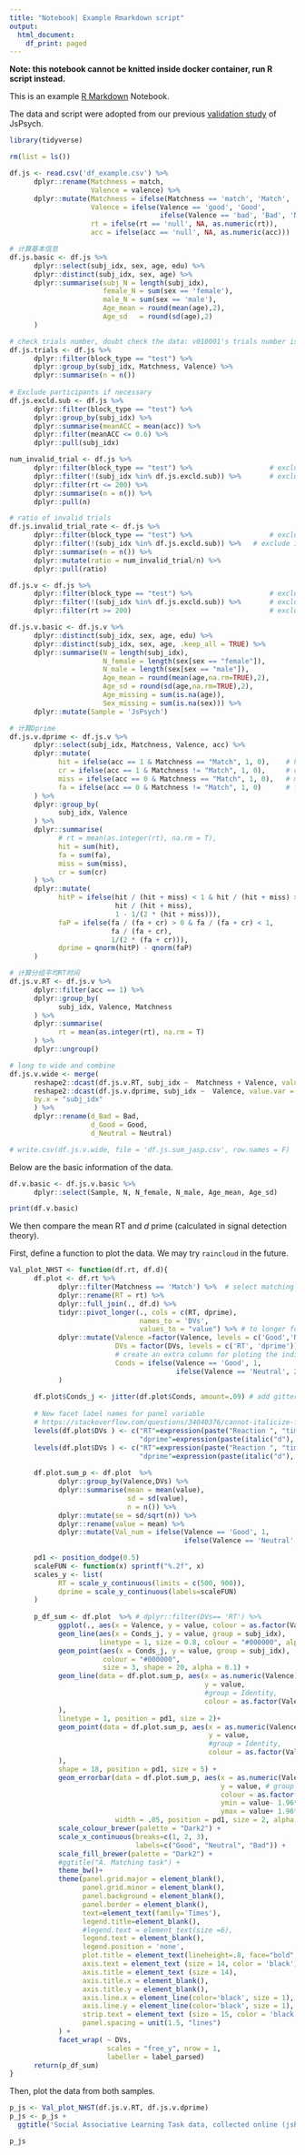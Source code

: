 ```yaml
---
title: "Notebook| Example Rmarkdown script"
output:
  html_document:
    df_print: paged
---
```

**Note: this notebook cannot be knitted inside docker container, run R script instead.**

This is an example [R Markdown](http://rmarkdown.rstudio.com) Notebook.

The data and script were adopted from our previous [validation study](https://github.com/AaronZheng87/Asso_Learn_Online) of JsPsych. 


```r
library(tidyverse)

rm(list = ls()) 

df.js <- read.csv('df_example.csv') %>%
      dplyr::rename(Matchness = match,
                    Valence = valence) %>%
      dplyr::mutate(Matchness = ifelse(Matchness == 'match', 'Match', 'Mismatch'),
                    Valence = ifelse(Valence == 'good', 'Good', 
                                     ifelse(Valence == 'bad', 'Bad', 'Neutral')),
                    rt = ifelse(rt == 'null', NA, as.numeric(rt)),
                    acc = ifelse(acc == 'null', NA, as.numeric(acc)))

# 计算基本信息
df.js.basic <- df.js %>% 
      dplyr::select(subj_idx, sex, age, edu) %>% 
      dplyr::distinct(subj_idx, sex, age) %>% 
      dplyr::summarise(subj_N = length(subj_idx),
                       female_N = sum(sex == 'female'),
                       male_N = sum(sex == 'male'),
                       Age_mean = round(mean(age),2),
                       Age_sd   = round(sd(age),2)
      )

# check trials number, doubt check the data: v010001's trials number is not correct
df.js.trials <- df.js %>%
      dplyr::filter(block_type == "test") %>%
      dplyr::group_by(subj_idx, Matchness, Valence) %>%
      dplyr::summarise(n = n())
      
# Exclude participants if necessary
df.js.excld.sub <- df.js %>% 
      dplyr::filter(block_type == "test") %>%
      dplyr::group_by(subj_idx) %>%
      dplyr::summarise(meanACC = mean(acc)) %>%
      dplyr::filter(meanACC <= 0.6) %>%
      dplyr::pull(subj_idx)

num_invalid_trial <- df.js %>% 
      dplyr::filter(block_type == "test") %>%                   # exclude practice trials
      dplyr::filter(!(subj_idx %in% df.js.excld.sub)) %>%       # exclude invalid participant
      dplyr::filter(rt <= 200) %>%
      dplyr::summarise(n = n()) %>%
      dplyr::pull(n)

# ratio of invalid trials
df.js.invalid_trial_rate <- df.js %>% 
      dplyr::filter(block_type == "test") %>%                   # exclude practice trials
      dplyr::filter(!(subj_idx %in% df.js.excld.sub)) %>%   # exclude invalid participant
      dplyr::summarise(n = n()) %>%
      dplyr::mutate(ratio = num_invalid_trial/n) %>%
      dplyr::pull(ratio)

df.js.v <- df.js %>%
      dplyr::filter(block_type == "test") %>%                   # exclude practice trials
      dplyr::filter(!(subj_idx %in% df.js.excld.sub)) %>%       # exclude invalid participant
      dplyr::filter(rt >= 200)                                  # exclude very short response

df.js.v.basic <- df.js.v %>%
      dplyr::distinct(subj_idx, sex, age, edu) %>%
      dplyr::distinct(subj_idx, sex, age, .keep_all = TRUE) %>%
      dplyr::summarise(N = length(subj_idx),
                       N_female = length(sex[sex == "female"]),
                       N_male = length(sex[sex == "male"]),
                       Age_mean = round(mean(age,na.rm=TRUE),2),
                       Age_sd = round(sd(age,na.rm=TRUE),2),
                       Age_missing = sum(is.na(age)),
                       Sex_missing = sum(is.na(sex))) %>%
      dplyr::mutate(Sample = 'JsPsych')

# 计算Dprime
df.js.v.dprime <- df.js.v %>% 
      dplyr::select(subj_idx, Matchness, Valence, acc) %>%
      dplyr::mutate(
            hit = ifelse(acc == 1 & Matchness == "Match", 1, 0),    # hit
            cr = ifelse(acc == 1 & Matchness != "Match", 1, 0),     # correct rejection
            miss = ifelse(acc == 0 & Matchness == "Match", 1, 0),   # miss
            fa = ifelse(acc == 0 & Matchness != "Match", 1, 0)      # false alarm
      ) %>% 
      dplyr::group_by(
            subj_idx, Valence
      ) %>% 
      dplyr::summarise(
            # rt = mean(as.integer(rt), na.rm = T),
            hit = sum(hit),
            fa = sum(fa),
            miss = sum(miss),
            cr = sum(cr)
      ) %>% 
      dplyr::mutate(
            hitP = ifelse(hit / (hit + miss) < 1 & hit / (hit + miss) > 0, 
                          hit / (hit + miss), 
                          1 - 1/(2 * (hit + miss))),
            faP = ifelse(fa / (fa + cr) > 0 & fa / (fa + cr) < 1, 
                         fa / (fa + cr), 
                         1/(2 * (fa + cr))),
            dprime = qnorm(hitP) - qnorm(faP)
      )

# 计算分组平均RT时间
df.js.v.RT <- df.js.v %>% 
      dplyr::filter(acc == 1) %>%
      dplyr::group_by(
            subj_idx, Valence, Matchness
      ) %>% 
      dplyr::summarise(
            rt = mean(as.integer(rt), na.rm = T)
      ) %>%
      dplyr::ungroup()

# long to wide and combine
df.js.v.wide <- merge(
      reshape2::dcast(df.js.v.RT, subj_idx ~  Matchness + Valence, value.var = "rt"), 
      reshape2::dcast(df.js.v.dprime, subj_idx ~  Valence, value.var = "dprime"), 
      by.x = "subj_idx"
      ) %>%
      dplyr::rename(d_Bad = Bad,
                    d_Good = Good,
                    d_Neutral = Neutral)

# write.csv(df.js.v.wide, file = 'df.js.sum_jasp.csv', row.names = F)
```

Below are the basic information of the data.
```r
df.v.basic <- df.js.v.basic %>%
      dplyr::select(Sample, N, N_female, N_male, Age_mean, Age_sd)

print(df.v.basic)
```

We then compare the mean RT and *d* prime (calculated in signal detection theory).

First, define a function to plot the data. We may try `raincloud` in the future.
```r
Val_plot_NHST <- function(df.rt, df.d){
      df.plot <- df.rt %>%
            dplyr::filter(Matchness == 'Match') %>%  # select matching data for plotting only.
            dplyr::rename(RT = rt) %>%
            dplyr::full_join(., df.d) %>%  
            tidyr::pivot_longer(., cols = c(RT, dprime), 
                                names_to = 'DVs', 
                                values_to = "value") %>% # to longer format
            dplyr::mutate(Valence =factor(Valence, levels = c('Good','Neutral', 'Bad')),
                          DVs = factor(DVs, levels = c('RT', 'dprime')),
                          # create an extra column for ploting the individual data cross different conditions.
                          Conds = ifelse(Valence == 'Good', 1, 
                                         ifelse(Valence == 'Neutral', 2, 3))
            ) 
      
      df.plot$Conds_j <- jitter(df.plot$Conds, amount=.09) # add gitter to x
      
      # New facet label names for panel variable
      # https://stackoverflow.com/questions/34040376/cannot-italicize-facet-labels-with-labeller-label-parsed
      levels(df.plot$DVs ) <- c("RT"=expression(paste("Reaction ", "times (ms)")),
                                "dprime"=expression(paste(italic("d"), ' prime')))
      levels(df.plot$DVs ) <- c("RT"=expression(paste("Reaction ", "times (ms)")),
                                "dprime"=expression(paste(italic("d"), ' prime')))
      
      df.plot.sum_p <- df.plot  %>% 
            dplyr::group_by(Valence,DVs) %>%
            dplyr::summarise(mean = mean(value),
                             sd = sd(value),
                             n = n()) %>%
            dplyr::mutate(se = sd/sqrt(n)) %>%
            dplyr::rename(value = mean) %>%
            dplyr::mutate(Val_num = ifelse(Valence == 'Good', 1,
                                           ifelse(Valence == 'Neutral', 2, 3)))
      
      pd1 <- position_dodge(0.5)
      scaleFUN <- function(x) sprintf("%.2f", x)
      scales_y <- list(
            RT = scale_y_continuous(limits = c(500, 900)),
            dprime = scale_y_continuous(labels=scaleFUN)
      )
      
      p_df_sum <- df.plot  %>% # dplyr::filter(DVs== 'RT') %>%
            ggplot(., aes(x = Valence, y = value, colour = as.factor(Valence))) +
            geom_line(aes(x = Conds_j, y = value, group = subj_idx),         # link individual's points by transparent grey lines
                      linetype = 1, size = 0.8, colour = "#000000", alpha = 0.06) + 
            geom_point(aes(x = Conds_j, y = value, group = subj_idx),   # plot individual points
                       colour = "#000000",
                       size = 3, shape = 20, alpha = 0.1) +
            geom_line(data = df.plot.sum_p, aes(x = as.numeric(Valence), # plot the group means  
                                                y = value, 
                                                #group = Identity, 
                                                colour = as.factor(Valence),
            ), 
            linetype = 1, position = pd1, size = 2)+
            geom_point(data = df.plot.sum_p, aes(x = as.numeric(Valence), # group mean
                                                 y = value, 
                                                 #group = Identity, 
                                                 colour = as.factor(Valence),
            ), 
            shape = 18, position = pd1, size = 5) +
            geom_errorbar(data = df.plot.sum_p, aes(x = as.numeric(Valence),  # group error bar.
                                                    y = value, # group = Identity, 
                                                    colour = as.factor(Valence),
                                                    ymin = value- 1.96*se, 
                                                    ymax = value+ 1.96*se), 
                          width = .05, position = pd1, size = 2, alpha = 0.75) +
            scale_colour_brewer(palette = "Dark2") +
            scale_x_continuous(breaks=c(1, 2, 3),
                               labels=c("Good", "Neutral", "Bad")) +
            scale_fill_brewer(palette = "Dark2") +
            #ggtitle("A. Matching task") +
            theme_bw()+
            theme(panel.grid.major = element_blank(),
                  panel.grid.minor = element_blank(),
                  panel.background = element_blank(),
                  panel.border = element_blank(),
                  text=element_text(family='Times'),
                  legend.title=element_blank(),
                  #legend.text = element_text(size =6),
                  legend.text = element_blank(),
                  legend.position = 'none',
                  plot.title = element_text(lineheight=.8, face="bold", size = 16, margin=margin(0,0,20,0)),
                  axis.text = element_text (size = 14, color = 'black'),
                  axis.title = element_text (size = 14),
                  axis.title.x = element_blank(),
                  axis.title.y = element_blank(),
                  axis.line.x = element_line(color='black', size = 1),    # increase the size of font
                  axis.line.y = element_line(color='black', size = 1),    # increase the size of font
                  strip.text = element_text (size = 15, color = 'black'),  # size of text in strips, face = "bold"
                  panel.spacing = unit(1.5, "lines")
            ) +
            facet_wrap( ~ DVs,
                        scales = "free_y", nrow = 1,
                        labeller = label_parsed)
      return(p_df_sum)
}

```

Then, plot the data from both samples.
```r
p_js <- Val_plot_NHST(df.js.v.RT, df.js.v.dprime)
p_js <- p_js + 
  ggtitle('Social Associative Learning Task data, collected online (jsPsych)')

p_js

```